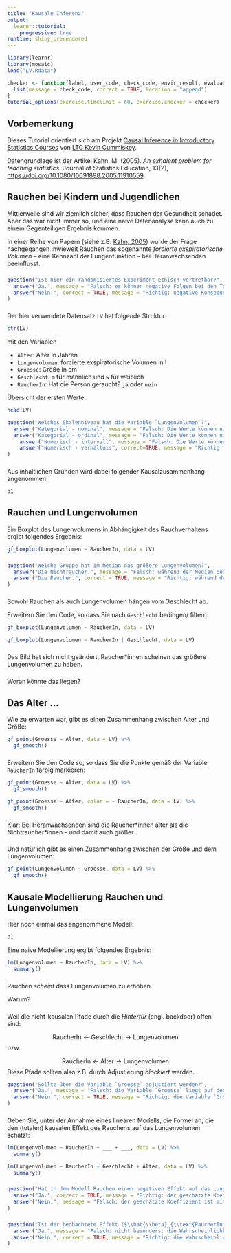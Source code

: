 ```yaml
---
title: "Kausale Inferenz"
output: 
  learnr::tutorial:
    progressive: true
runtime: shiny_prerendered
---
```


```r
library(learnr)
library(mosaic)
load("LV.Rdata")

checker <- function(label, user_code, check_code, envir_result, evaluate_result, ...) {
  list(message = check_code, correct = TRUE, location = "append")
}
tutorial_options(exercise.timelimit = 60, exercise.checker = checker)
```

## Vorbemerkung

Dieses Tutorial orientiert sich am Projekt [Causal Inference in Introductory Statistics Courses](https://github.com/kfcaby/causalLab) von [LTC Kevin Cummiskey](https://westpoint.edu/mathematical-sciences/profile/kevin_cummiskey).

Datengrundlage ist der Artikel Kahn, M. (2005). *An exhalent problem for teaching statistics*. Journal of Statistics Education, 13(2), [https://doi.org/10.1080/10691898.2005.11910559](https://doi.org/10.1080/10691898.2005.11910559).

## Rauchen bei Kindern und Jugendlichen

Mittlerweile sind wir ziemlich sicher, dass Rauchen der Gesundheit schadet. Aber das war nicht immer so, und eine naive Datenanalyse kann auch zu einem Gegenteiligen Ergebnis kommen.

In einer Reihe von Papern (siehe z.B. [Kahn, 2005](https://doi.org/10.1080/10691898.2005.11910559)) wurde der Frage nachgegangen inwieweit Rauchen das sogenannte *forcierte exspiratorische Volumen* -- eine Kennzahl der Lungenfunktion -- bei Heranwachsenden beeinflusst.

###


```r
question("Ist hier ein randomisiertes Experiment ethisch vertretbar?",
  answer("Ja.", message = "Falsch: es können negative Folgen bei den Teilnehmer\\*innen, die im Experiment den Raucher\\*innen zugeordnet werden, befürchtet werden."),
  answer("Nein.", correct = TRUE, message = "Richtig: negative Konsequenzen sind für die Raucher\\*innen zu erwarten.")
)
```


###

Der hier verwendete Datensatz `LV` hat folgende Struktur:

```r
str(LV)
```

mit den Variablen

- `Alter`: Alter in Jahren
- `Lungenvolumen`: forcierte exspiratorische Volumen in l
- `Groesse`: Größe in cm
- `Geschlecht`: `m` für männlich und `w` für weiblich
- `RaucherIn`: Hat die Person geraucht? `ja` oder `nein`

Übersicht der ersten Werte:

```r
head(LV)
```


```r
question("Welches Skalenniveau hat die Variable `Lungenvolumen`?",
  answer("Kategorial - nominal", message = "Falsch: Die Werte können nicht nur unterschieden werden, es gibt auch eine Reihenfolge, Abstände und einen natürlichen Nullpunkt."),
  answer("Kategorial - ordinal", message = "Falsch: Die Werte können nicht nur unterschieden und in eine Reihenfolge gebracht werden. Es gibt auch natürliche Abstände und einen natürlichen Nullpunkt."), 
    answer("Numerisch - intervall", message = "Falsch: Die Werte können nicht nur unterschieden und in eine Reihenfolge mit natürlichen Abständen gebracht werden. Es gibt auch einen natürlichen Nullpunkt."), 
    answer("Numerisch - verhältnis", correct=TRUE, message = "Richtig: Die Werte können unterschieden werden, es gibt aber eine natürliche Ordnung. Auch können die Abstände verglichen werden und es gibt einen absoluten Nullpunkt.")
)
```

###

Aus inhaltlichen Gründen wird dabei folgender Kausalzusammenhang angenommen:

```r
p1
```

## Rauchen und Lungenvolumen

Ein Boxplot des Lungenvolumens in Abhängigkeit des Rauchverhaltens ergibt folgendes Ergebnis:

```r
gf_boxplot(Lungenvolumen ~ RaucherIn, data = LV)
```

###

```r
question("Welche Gruppe hat im Median das größere Lungenvolumen?",
  answer("Die Nichtraucher.", message = "Falsch: während der Median bei den Nichtraucher\\*innen bei ca. 2.5 l liegt, liegt er bei den Raucher\\*innen bei ca. 3.2 l."),
  answer("Die Raucher.", correct = TRUE, message = "Richtig: während der Median bei den Nichtraucher\\*innen bei ca. 2.5 l liegt, liegt er bei den Raucher\\*innen bei ca. 3.2 l.")
)
```

###

Sowohl Rauchen als auch Lungenvolumen hängen vom Geschlecht ab. 

Erweitern Sie den Code, so dass Sie nach `Geschlecht` bedingen/ filtern.

```r
gf_boxplot(Lungenvolumen ~ RaucherIn, data = LV)
```

```r
gf_boxplot(Lungenvolumen ~ RaucherIn | Geschlecht, data = LV)
```

###

Das Bild hat sich nicht geändert, Raucher\*innen scheinen das größere Lungenvolumen zu haben.

###

Woran könnte das liegen?

## Das Alter ...

Wie zu erwarten war, gibt es einen Zusammenhang zwischen Alter und Größe:

```r
gf_point(Groesse ~ Alter, data = LV) %>%
  gf_smooth()
```

###

Erweitern Sie den Code so, so dass Sie die Punkte gemäß der Variable `RaucherIn` farbig markieren:

```r
gf_point(Groesse ~ Alter, data = LV) %>%
  gf_smooth()
```

```r
gf_point(Groesse ~ Alter, color = ~ RaucherIn, data = LV) %>%
  gf_smooth()
```

###

Klar: Bei Heranwachsenden sind die Raucher\*innen älter als die Nichtraucher\*innen -- und damit auch größer.

###

Und natürlich gibt es einen Zusammenhang zwischen der Größe und dem Lungenvolumen:

```r
gf_point(Lungenvolumen ~ Groesse, data = LV) %>%
  gf_smooth()
```

## Kausale Modellierung Rauchen und Lungenvolumen 

Hier noch einmal das angenommene Modell:

```r
p1
```


Eine naive Modellierung ergibt folgendes Ergebnis:

```r
lm(Lungenvolumen ~ RaucherIn, data = LV) %>%
  summary()
```

### 

Rauchen *scheint* dass Lungenvolumen zu erhöhen.

Warum?

###

Weil die nicht-kausalen Pfade durch die *Hintertür* (engl. backdoor) offen sind:

$$\text{RaucherIn} \leftarrow \text{Geschlecht} \rightarrow \text{Lungenvolumen}$$
bzw.

$$\text{RaucherIn} \leftarrow \text{Alter} \rightarrow \text{Lungenvolumen}$$
Diese Pfade sollten also z.B. durch Adjustierung *blockiert* werden.


```r
question("Sollte über die Variable `Groesse` adjustiert werden?",
  answer("Ja.", message = "Falsch: die Variable `Groesse` liegt auf den kausalen Pfad zwischen `RaucherIn` und `Lungenvolumen` (Mediator)"),
  answer("Nein.", correct = TRUE, message = "Richtig: die Variable `Groesse` liegt auf den kausalen Pfad zwischen `RaucherIn` und `Lungenvolumen` (Mediator).")
)
```

###

Geben Sie, unter der Annahme eines linearen Modells, die Formel an, die den (totalen) kausalen Effekt des Rauchens auf das Lungenvolumen schätzt:

```r
lm(Lungenvolumen ~ RaucherIn + ___ + ___, data = LV) %>%
  summary()
```

```r
lm(Lungenvolumen ~ RaucherIn + Geschlecht + Alter, data = LV) %>%
  summary()
```

###

```r
question("Hat in dem Modell Rauchen einen negativen Effekt auf das Lungenvolumen?",
  answer("Ja.", correct = TRUE, message = "Richtig: der geschätzte Koeffizient ist mit $-0.153974$ negativ (`Estimate` für die Variable `RaucherInja `)."),
  answer("Nein.", message = "Falsch: der geschätzte Koeffizient ist mit $-0.153974$ negativ (`Estimate` für die Variable `RaucherInja `).")
)
```

###

```r
question("Ist der beobachtete Effekt ($\\hat{\\beta}_{\\text{RaucherInja}}=-0.153974$) plausibel, wenn es gar keinen geben würde ($H_0: {\\beta}_{\\text{RaucherInja}}=0$)?",
  answer("Ja.", message = "Falsch: nicht besonders: die Wahrscheinlichkeit in dem Modell ${\\beta}_{\\text{RaucherInja}}=0$ einen mindestens so großen Wert wie $\\hat{\\beta}_{\\text{RaucherInja}}=-0.153974$ in einer Stichprobe zu beobachten liegt bei 0.0487 (p-Wert, siehe `Pr(>|t|)`."),
  answer("Nein.", correct = TRUE, message = "Richtig: die Wahrscheinlichkeit in dem Modell ${\\beta}_{\\text{RaucherInja}}=0$ einen mindestens so großen Wert wie $\\hat{\\beta}_{\\text{RaucherInja}}=-0.153974$ in einer Stichprobe zu beobachten liegt bei 0.0487 (p-Wert, siehe `Pr(>|t|)`.")
)
```
